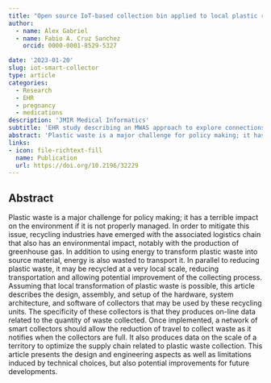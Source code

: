 ```yaml
---
title: "Open source IoT-based collection bin applied to local plastic recycling"
author:
  - name: Alex Gabriel
  - name: Fabio A. Cruz Sanchez
    orcid: 0000-0001-8529-5327

date: '2023-01-20'
slug: iot-smart-collector
type: article
categories:
  - Research
  - EHR
  - pregnancy
  - medications
description: 'JMIR Medical Informatics'
subtitle: 'EHR study describing an MWAS approach to explore connections between prescription medication exposure and the risk of multiple gestation pregnancies'
abstract: 'Plastic waste is a major challenge for policy making; it has a terrible impact on the environment if it is not properly managed. In order to mitigate this issue, recycling industries have emerged with the associated logistics chain that also has an environmental impact, notably with the production of greenhouse gas. In addition to using energy to transform plastic waste into source material, energy is also wasted to transport it. In parallel to reducing plastic waste, it may be recycled at a very local scale, reducing transportation and allowing potential improvement of the collecting process. Assuming that local transformation of plastic waste is possible, this article describes the design, assembly, and setup of the hardware, system architecture, and software of collectors that may be used by these recycling units. The specificity of these collectors is that they produces on-line data related to the quantity of waste collected. Once implemented, a network of smart collectors should allow the reduction of travel to collect waste as it notifies when the collectors are full. It also produces data on the scale of a territory to optimize the supply chain related to plastic waste collection. This article presents the design and engineering aspects as well as limitations induced by technical choices, but also potential improvements for future developments.'
links:
- icon: file-richtext-fill
  name: Publication
  url: https://doi.org/10.2196/32229
---
```


## Abstract

Plastic waste is a major challenge for policy making; it has a terrible impact on the environment if it is not properly managed. In order to mitigate this issue, recycling industries have emerged with the associated logistics chain that also has an environmental impact, notably with the production of greenhouse gas. In addition to using energy to transform plastic waste into source material, energy is also wasted to transport it. In parallel to reducing plastic waste, it may be recycled at a very local scale, reducing transportation and allowing potential improvement of the collecting process. Assuming that local transformation of plastic waste is possible, this article describes the design, assembly, and setup of the hardware, system architecture, and software of collectors that may be used by these recycling units. The specificity of these collectors is that they produces on-line data related to the quantity of waste collected. Once implemented, a network of smart collectors should allow the reduction of travel to collect waste as it notifies when the collectors are full. It also produces data on the scale of a territory to optimize the supply chain related to plastic waste collection. This article presents the design and engineering aspects as well as limitations induced by technical choices, but also potential improvements for future developments.